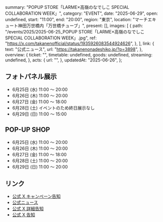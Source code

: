   summary: "POPUP STORE「LARME×高嶺のなでしこ SPECIAL COLLABORATION WEEK」",
  category: "EVENT",
  date: "2025-06-29",
  open: undefined,
  start: "11:00",
  end: "20:00",
  region: "東京",
  location: "マーチエキュート神田万世橋内「万世橋チューブ」",
  present: [],
  images: [
    {
      path: "/events/2025/2025-06-25_POPUP STORE「LARME×高嶺のなでしこ SPECIAL COLLABORATION WEEK」.jpg",
      ref: "https://x.com/takanenofficial/status/1935926083544924626",
    },
  ],
  link: {
    text: "公式ニュース",
    url: "https://takanenonadeshiko.jp/?p=3898",
  },
  overview: {
    ticket: "",
    timetable: undefined,
    goods: undefined,
    streaming: undefined,
  },
  acts: {
    url: "",
  },
  updatedAt: "2025-06-26",
};

## フォトパネル展示

- 6月25日 (水) 11:00 〜 20:00
- 6月26日 (木) 11:00 〜 20:00
- 6月27日 (金) 11:00 〜 18:00
- 6月28日 (土) イベントのため終日展示なし
- 6月29日 (日) 11:00 〜 15:00

## POP-UP SHOP

- 6月25日 (水) 11:00 〜 20:00
- 6月26日 (木) 11:00 〜 20:00
- 6月27日 (金) 11:00 〜 18:00
- 6月28日 (土) 11:00 〜 20:00
- 6月29日 (日) 11:00 〜 20:00

## リンク

- [公式 X キャンペーン告知](https://x.com/takanenofficial/status/1937015259081937235)
- [公式ニュース](https://takanenonadeshiko.jp/?p=3898)
- [公式 X 詳細告知](https://x.com/takanenofficial/status/1935926083544924626)
- [公式 X 告知](https://x.com/takanenofficial/status/1922615844942852295)

